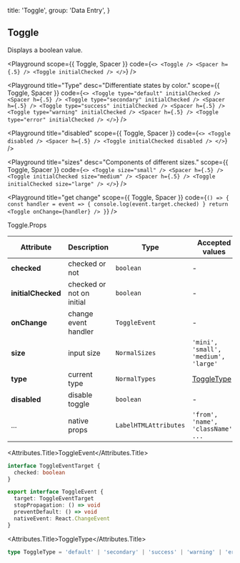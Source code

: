 
  title: 'Toggle',
  group: 'Data Entry',
}

## Toggle

Displays a boolean value.

<Playground
  scope={{ Toggle, Spacer }}
  code={`
<>
  <Toggle />
  <Spacer h={.5} />
  <Toggle initialChecked />
</>
`}
/>

<Playground
  title="Type"
  desc="Differentiate states by color."
  scope={{ Toggle, Spacer }}
  code={`
<>
  <Toggle type="default" initialChecked />
  <Spacer h={.5} />
  <Toggle type="secondary" initialChecked />
  <Spacer h={.5} />
  <Toggle type="success" initialChecked />
  <Spacer h={.5} />
  <Toggle type="warning" initialChecked />
  <Spacer h={.5} />
  <Toggle type="error" initialChecked />
</>
`}
/>

<Playground
  title="disabled"
  scope={{ Toggle, Spacer }}
  code={`
<>
  <Toggle disabled />
  <Spacer h={.5} />
  <Toggle initialChecked disabled />
</>
`}
/>

<Playground
  title="sizes"
  desc="Components of different sizes."
  scope={{ Toggle, Spacer }}
  code={`
<>
  <Toggle size="small" />
  <Spacer h={.5} />
  <Toggle initialChecked size="medium" />
  <Spacer h={.5} />
  <Toggle initialChecked size="large" />
</>
`}
/>

<Playground
  title="get change"
  scope={{ Toggle, Spacer }}
  code={`
() => {
  const handler = event => {
    console.log(event.target.checked)
  }
  return <Toggle onChange={handler} />
}
`}
/>

<Attributes edit="/pages/en-us/components/toggle.mdx">
<Attributes.Title>Toggle.Props</Attributes.Title>

| Attribute          | Description               | Type                  | Accepted values                      | Default   |
| ------------------ | ------------------------- | --------------------- | ------------------------------------ | --------- |
| **checked**        | checked or not            | `boolean`             | -                                    | -         |
| **initialChecked** | checked or not on initial | `boolean`             | -                                    | `false`   |
| **onChange**       | change event handler      | `ToggleEvent`         | -                                    | -         |
| **size**           | input size                | `NormalSizes`         | `'mini', 'small', 'medium', 'large'` | `medium`  |
| **type**           | current type              | `NormalTypes`         | [ToggleType](#toggletype)            | `default` |
| **disabled**       | disable toggle            | `boolean`             | -                                    | `false`   |
| ...                | native props              | `LabelHTMLAttributes` | `'from', 'name', 'className', ...`   | -         |

<Attributes.Title>ToggleEvent</Attributes.Title>

```ts
interface ToggleEventTarget {
  checked: boolean
}

export interface ToggleEvent {
  target: ToggleEventTarget
  stopPropagation: () => void
  preventDefault: () => void
  nativeEvent: React.ChangeEvent
}
```

<Attributes.Title>ToggleType</Attributes.Title>

```ts
type ToggleType = 'default' | 'secondary' | 'success' | 'warning' | 'error'
```

</Attributes>

